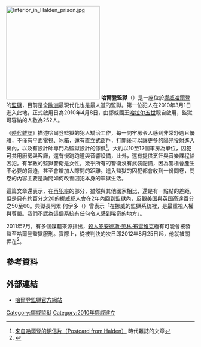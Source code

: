 {{Coord|59|8|25.703|N|11|17|11.551|E|type:landmark|display=title}}
{{expand|time=2010-06-24T16:07:04+00:00}}
{{noteTA
| T= zh-hans:哈尔登监狱; zh-hant:哈爾登監獄;
}}
[[File:Interior_in_Halden_prison.jpg|250px]]
'''哈爾登監獄'''（{{Lang-no|'''Halden fengsel'''}}）是一座位於[[挪威|挪威]][[哈爾登|哈爾登]]的[[監獄|監獄]]，目前是全[[歐洲|歐洲]]最現代化也是最人道的監獄。第一位犯人在2010年3月1日進入此地，正式啟用日為2010年4月8日，由挪威國王[[哈拉尔五世|哈拉尔五世]]親自啟用，監獄可容納的人數為252人。

《[[時代_(雜誌)|時代雜誌]]》描述哈爾登監獄的犯人矯治工作，每一間牢房令人感到非常舒適且優雅，不僅有平面電視、冰箱，還有直立式窗戶，打開後可以讓更多的陽光投射進入房內，以及有設計師專門為監獄設計的傢俱<ref>[http://www.time.com/time/magazine/article/0,9171,1986002,00.html 來自哈爾登的明信片（Postcard from Halden）] {{Wayback|url=http://www.time.com/time/magazine/article/0,9171,1986002,00.html |date=20100625032216 }} 時代雜誌的文章</ref>。大約以10至12個牢房為單位，囚犯可共用廚房與客廳，還有慢跑跑道與音響設備，此外，還有提供烹飪與音樂課程給囚犯。有半數的監獄警衛是女性，幾乎所有的警衛沒有武裝配備，因為警槍會產生不必要的脅迫，甚至會增加人際間的距離。進入監獄的囚犯都會收到一份問卷，問卷的內容主要是詢問如何改善囚犯本身的牢獄生活。

這篇文章還表示，在[[累犯|再犯率]]的部分，雖然與其他國家相比，還是有一點點的差距，但是只有約百分之20的挪威犯人會在2年內回到監獄內，反觀[[美国|美国]]與[[英国|英国]]高達百分之50至60。典獄長阿累·何伊多（{{lang|no|Are Hoidal}}）曾表示「在挪威的監獄系統裡，是最重視人權與尊嚴。我們不認為這個系統有任何令人感到稀奇的地方」。

2011年7月，有多個媒體來源指出，[[屠杀|殺人犯]][[安德斯·贝林·布雷维克|安德斯·贝林·布雷维克]]極有可能會被發監至哈爾登監獄服刑。實際上，從被判決的次日即2012年8月25日起，他就被關押在{{translink|no|Ila fengsel og forvaringsanstalt|伊拉監獄}}<ref>{{Cite web |url=http://www.nrk.no/227/dag-for-dag/slik-blir-breiviks-ila-hverdag-1.8294130 |title=存档副本 |accessdate=2013-03-31 |archive-date=2012-11-13 |archive-url=https://web.archive.org/web/20121113085107/http://www.nrk.no/227/dag-for-dag/slik-blir-breiviks-ila-hverdag-1.8294130 |dead-url=no }}</ref>。

== 參考資料 ==
{{Reflist}}

== 外部連結 ==
* [http://www.haldenfengsel.no/ 哈爾登監獄官方網站]{{Wayback|url=http://www.haldenfengsel.no/ |date=20100305065938 }}

{{DEFAULTSORT:Halden fengsel}}
[[Category:挪威监狱|Category:挪威监狱]]
[[Category:2010年挪威建立|Category:2010年挪威建立]]